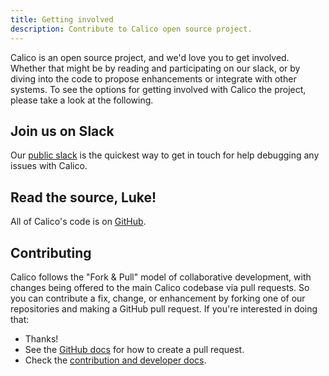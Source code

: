 ```yaml
---
title: Getting involved
description: Contribute to Calico open source project.
---
```


Calico is an open source project, and we'd love you to get involved.
Whether that might be by reading and participating on our slack,
or by diving into the code to propose enhancements or integrate with
other systems. To see the options for getting involved with Calico the
project, please take a look at the following.

## Join us on Slack

Our [public slack](https://slack.projectcalico.org) is the quickest way to get
in touch for help debugging any issues with Calico.

## Read the source, Luke!

All of Calico's code is on [GitHub](https://github.com/projectcalico/calico).

## Contributing

Calico follows the "Fork & Pull" model of collaborative development,
with changes being offered to the main Calico codebase via pull
requests. So you can contribute a fix, change, or enhancement by forking
one of our repositories and making a GitHub pull request. If you're
interested in doing that:

-   Thanks!
-   See the [GitHub docs](https://help.github.com/articles/using-pull-requests) for how
    to create a pull request.
-   Check the [contribution and developer docs](https://github.com/projectcalico/calico/blob/master/CONTRIBUTING_CODE.md).
